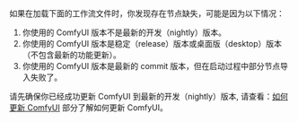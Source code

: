 <Tip>
如果在加载下面的工作流文件时，你发现存在节点缺失，可能是因为以下情况：

1. 你使用的 ComfyUI 版本不是最新的开发（nightly）版本。
2. 你使用的 ComfyUI 版本是稳定（release）版本或桌面版（desktop）版本（不包含最新的功能更新）。
3. 你使用的 ComfyUI 版本是最新的 commit 版本，但在启动过程中部分节点导入失败了。

请先确保你已经成功更新 ComfyUI 到最新的开发（nightly）版本, 请查看：[如何更新 ComfyUI](zh-CN/installation/update_comfyui) 部分了解如何更新 ComfyUI。
</Tip>